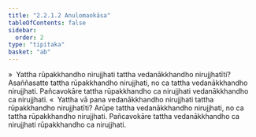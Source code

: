 ```yaml
---
title: "2.2.1.2 Anulomaokāsa"
tableOfContents: false
sidebar:
  order: 2
type: "tipitaka"
basket: "ab"
---
```



<DynamicBreadcrumb />

<Division number="105">

<Paragraph number="667">
»  Yattha rūpakkhandho nirujjhati tattha vedanākkhandho nirujjhatīti?
</Paragraph>

<Paragraph number="668">
Asaññasatte tattha rūpakkhandho nirujjhati, no ca tattha vedanākkhandho nirujjhati. Pañcavokāre tattha rūpakkhandho ca nirujjhati vedanākkhandho ca nirujjhati.
</Paragraph>

<Paragraph number="669">
«  Yattha vā pana vedanākkhandho nirujjhati tattha rūpakkhandho nirujjhatīti?
</Paragraph>

<Paragraph number="670">
Arūpe tattha vedanākkhandho nirujjhati, no ca tattha rūpakkhandho nirujjhati. Pañcavokāre tattha vedanākkhandho ca nirujjhati rūpakkhandho ca nirujjhati.
</Paragraph>
</Division>